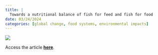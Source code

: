 ```yaml
---
title: |
  Towards a nutritional balance of fish for feed and fish for food
date: 03/24/2024
categories: [global change, food systems, environmental impacts]
---
```


![](rich-et-al-2024.png)

Access the article [**here**](https://doi.org/10.1038/s43016-024-00933-y).
